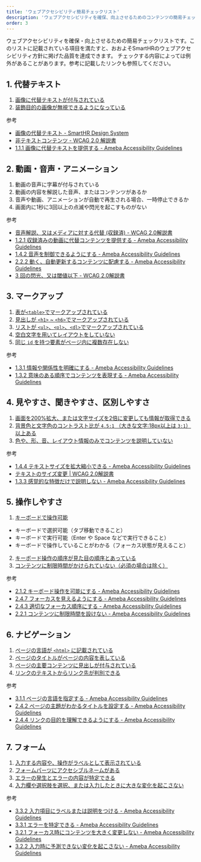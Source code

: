 ```yaml
---
title: 'ウェブアクセシビリティ簡易チェックリスト'
description: 'ウェブアクセシビリティを確保、向上させるためのコンテンツの簡易チェックリストです。このリストに記載されている項目を満たすことで、おおよそSmartHRのウェブアクセシビリティ方針に掲げた品質はクリア可能です。'
order: 3
---
```


ウェブアクセシビリティを確保・向上させるための簡易チェックリストです。このリストに記載されている項目を満たすと、おおよそSmartHRのウェブアクセシビリティ方針に掲げた品質を達成できます。
チェックする内容によっては例外があることがあります。参考に記載したリンクも参照してください。

## 1. 代替テキスト

1. [画像に代替テキストが付与されている](./alternative-text/)
2. [装飾目的の画像が無視できるようになっている](./decorative-image/)

参考

- [画像の代替テキスト - SmartHR Design System](../alternative-text/)
- [非テキストコンテンツ - WCAG 2.0 解説書](https://waic.jp/docs/UNDERSTANDING-WCAG20/text-equiv-all.html)
- [1.1.1 画像に代替テキストを提供する - Ameba Accessibility Guidelines](https://a11y-guidelines.ameba.design/1/1/1/)

## 2. 動画・音声・アニメーション

1. 動画の音声に字幕が付与されている
2. 動画の内容を解説した音声、またはコンテンツがあるか
3. 音声や動画、アニメーションが自動で再生される場合、一時停止できるか
4. 画面内に1秒に3回以上の点滅や閃光を起こすものがない

参考

- [音声解説、又はメディアに対する代替 (収録済) - WCAG 2.0解説書](https://waic.jp/docs/UNDERSTANDING-WCAG20/media-equiv-audio-desc.html)
- [1.2.1 収録済みの動画に代替コンテンツを提供する - Ameba Accessibility Guidelines](https://a11y-guidelines.ameba.design/1/2/1/)
- [1.4.2 音声を制御できるようにする - Ameba Accessibility Guidelines](https://a11y-guidelines.ameba.design/1/4/2/)
- [2.2.2 動く、自動更新するコンテンツに配慮する - Ameba Accessibility Guidelines](https://a11y-guidelines.ameba.design/2/2/2/)
- [3 回の閃光、又は閾値以下 - WCAG 2.0解説書](https://waic.jp/docs/UNDERSTANDING-WCAG20/seizure-does-not-violate.html)

## 3. マークアップ

1. [表が`<table>`でマークアップされている](./markup-table/)
2. [見出しが `<h1>` ~ `<h6>`でマークアップされている](./markup-heading/)
3. [リストが `<ul>`、`<ol>`、`<dl>`でマークアップされている](./markup-list/)
4. [空白文字を用いてレイアウトをしていない](./markup-using-white-space/)
5. [同じ `id` を持つ要素がページ内に複数存在しない](./markup-unique-id/)

参考

- [1.3.1 情報や関係性を明確にする - Ameba Accessibility Guidelines](https://a11y-guidelines.ameba.design/1/3/1/)
- [1.3.2 意味のある順序でコンテンツを表現する - Ameba Accessibility Guidelines](https://a11y-guidelines.ameba.design/1/3/2/)

## 4. 見やすさ、聞きやすさ、区別しやすさ

1. [画面を200%拡大、または文字サイズを2倍に変更しても情報が取得できる](./browser-zoom/)
2. [背景色と文字色のコントラスト比が `4.5:1` （大きな文字:18px以上は `3:1`）以上ある](./contrast/)
3. [色や、形、音、レイアウト情報のみでコンテンツを説明していない](./sensory-characteristics/)

参考

- [1.4.4 テキストサイズを拡大縮小できる - Ameba Accessibility Guidelines](https://a11y-guidelines.ameba.design/1/4/4/)
- [テキストのサイズ変更 | WCAG 2.0解説書](https://waic.jp/docs/UNDERSTANDING-WCAG20/visual-audio-contrast-scale.html)
- [1.3.3 感覚的な特徴だけで説明しない - Ameba Accessibility Guidelines](https://a11y-guidelines.ameba.design/1/3/3/)

## 5. 操作しやすさ

1. [キーボードで操作可能](./keyboard/)
  - キーボードで選択可能（タブ移動できること）
  - キーボードで実行可能（Enter や Space などで実行できること）
  - キーボードで操作していることがわかる（フォーカス状態が見えること）
2. [キーボード操作の順序が見た目の順序とあっている](./focus-order/)
3. [コンテンツに制限時間がかけられていない（必須の場合は除く）](./timing-adjustable/)

参考

- [2.1.2 キーボード操作を可能にする - Ameba Accessibility Guidelines](https://a11y-guidelines.ameba.design/2/1/2/)
- [2.4.7 フォーカスを見えるようにする - Ameba Accessibility Guidelines](https://a11y-guidelines.ameba.design/2/4/7/)
- [2.4.3 適切なフォーカス順序にする - Ameba Accessibility Guidelines](https://a11y-guidelines.ameba.design/2/4/3/)
- [2.2.1 コンテンツに制限時間を設けない - Ameba Accessibility Guidelines](https://a11y-guidelines.ameba.design/2/2/1/)

## 6. ナビゲーション

1. [ページの言語が `<html>` に記載されている](./lang/)
2. [ページのタイトルがページの内容を表している](./title/)
3. [ページの主要コンテンツに見出しが付与されている](./heading/)
4. [リンクのテキストからリンク先が判別できる](./link-text/)

参考

- [3.1.1 ページの言語を指定する - Ameba Accessibility Guidelines](https://a11y-guidelines.ameba.design/3/1/1/)
- [2.4.2 ページの主題がわかるタイトルを設定する - Ameba Accessibility Guidelines](https://a11y-guidelines.ameba.design/2/4/2/)
- [2.4.4 リンクの目的を理解できるようにする - Ameba Accessibility Guidelines](https://a11y-guidelines.ameba.design/2/4/4/)

## 7. フォーム

1. [入力する内容や、操作がラベルとして表示されている](./label/)
2. [フォームパーツにアクセシブルネームがある](./accessible-name/)
3. [エラーの発生とエラーの内容が特定できる](./error/)
4. [入力欄や選択肢を選択、または入力したときに大きな変化を起こさない](./consistent-behavior/)

参考

- [3.3.2 入力項目にラベルまたは説明をつける - Ameba Accessibility Guidelines](https://a11y-guidelines.ameba.design/3/3/2/)
- [3.3.1 エラーを特定できる - Ameba Accessibility Guidelines](https://a11y-guidelines.ameba.design/3/3/1/)
- [3.2.1 フォーカス時にコンテンツを大きく変更しない - Ameba Accessibility Guidelines](https://a11y-guidelines.ameba.design/3/2/1/)
- [3.2.2 入力時に予測できない変化を起こさない - Ameba Accessibility Guidelines](https://a11y-guidelines.ameba.design/3/2/2/)
